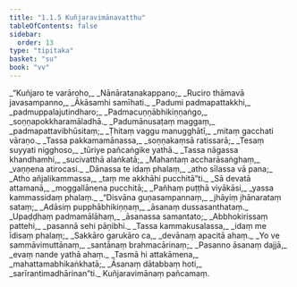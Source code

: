 ```yaml
---
title: "1.1.5 Kuñjaravimānavatthu"
tableOfContents: false
sidebar:
  order: 13
type: "tipitaka"
basket: "su"
book: "vv"
---
```



<DynamicBreadcrumb />

<Division number="31" book="vv" bookNo="19" page="5">

<Paragraph number="36" type="verses" book="vv">
_“Kuñjaro te varāroho,_  
_Nānāratanakappano;_  
_Ruciro thāmavā javasampanno,_  
_Ākāsamhi samīhati._  

</Paragraph>

</Division>
<Division number="32" book="vv" bookNo="19" page="5">

<Paragraph number="37" type="verses" book="vv">
_Padumi padmapattakkhi,_  
_padmuppalajutindharo;_  
_Padmacuṇṇābhikiṇṇaṅgo,_  
_soṇṇapokkharamāladhā._  

</Paragraph>

</Division>
<Division number="33" book="vv" bookNo="19" page="5">

<Paragraph number="38" type="verses" book="vv">
_Padumānusaṭaṃ maggaṃ,_  
_padmapattavibhūsitaṃ;_  
_Ṭhitaṃ vaggu manugghātī,_  
_mitaṃ gacchati vāraṇo._  

</Paragraph>

</Division>
<Division number="34" book="vv" bookNo="19" page="5">

<Paragraph number="39" type="verses" book="vv">
_Tassa pakkamamānassa,_  
_soṇṇakaṃsā ratissarā;_  
_Tesaṃ suyyati nigghoso,_  
_tūriye pañcaṅgike yathā._  

</Paragraph>

</Division>
<Division number="35" book="vv" bookNo="19" page="5">

<Paragraph number="40" type="verses" book="vv">
_Tassa nāgassa khandhamhi,_  
_sucivatthā alaṅkatā;_  
_Mahantaṃ accharāsaṅghaṃ,_  
_vaṇṇena atirocasi._  

</Paragraph>

</Division>
<Division number="36" book="vv" bookNo="19" page="5">

<Paragraph number="41" type="verses" book="vv">
_Dānassa te idaṃ phalaṃ,_  
_atho sīlassa vā pana;_  
_Atho añjalikammassa,_  
_taṃ me akkhāhi pucchitā”ti._  

</Paragraph>

</Division>
<Division number="37" book="vv" bookNo="19" page="5">

<Paragraph number="42" type="verses" book="vv">
_Sā devatā attamanā,_  
_moggallānena pucchitā;_  
_Pañhaṃ puṭṭhā viyākāsi,_  
_yassa kammassidaṃ phalaṃ._  

</Paragraph>

</Division>
<Division number="38" book="vv" bookNo="19" page="6">

<Paragraph number="43" type="verses" book="vv">
_“Disvāna guṇasampannaṃ,_  
_jhāyiṃ jhānarataṃ sataṃ;_  
_Adāsiṃ pupphābhikiṇṇaṃ,_  
_āsanaṃ dussasanthataṃ._  

</Paragraph>

</Division>
<Division number="39" book="vv" bookNo="19" page="6">

<Paragraph number="44" type="verses" book="vv">
_Upaḍḍhaṃ padmamālāhaṃ,_  
_āsanassa samantato;_  
_Abbhokirissaṃ pattehi,_  
_pasannā sehi pāṇibhi._  

</Paragraph>

</Division>
<Division number="40" book="vv" bookNo="19" page="6">

<Paragraph number="45" type="verses" book="vv">
_Tassa kammakusalassa,_  
_idaṃ me īdisaṃ phalaṃ;_  
_Sakkāro garukāro ca,_  
_devānaṃ apacitā ahaṃ._  

</Paragraph>

</Division>
<Division number="41" book="vv" bookNo="19" page="6">

<Paragraph number="46" type="verses" book="vv">
_Yo ve sammāvimuttānaṃ,_  
_santānaṃ brahmacārinaṃ;_  
_Pasanno āsanaṃ dajjā,_  
_evaṃ nande yathā ahaṃ._  

</Paragraph>

</Division>
<Division number="42" book="vv" bookNo="19" page="6">

<Paragraph number="47" type="verses" book="vv">
_Tasmā hi attakāmena,_  
_mahattamabhikaṅkhatā;_  
_Āsanaṃ dātabbaṃ hoti,_  
_sarīrantimadhārinan”ti._  


</Paragraph>
</Division>

<Paragraph number="48" type="center" book="vv">
Kuñjaravimānaṃ pañcamaṃ.
</Paragraph>